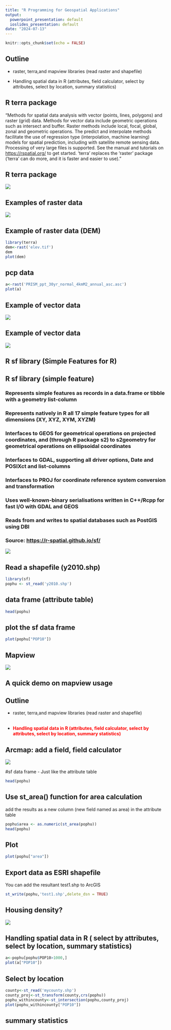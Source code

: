```yaml
---
title: "R Programming for Geospatial Applications"
output:
  powerpoint_presentation: default
  ioslides_presentation: default
date: "2024-07-13"
---
```


```r
knitr::opts_chunk$set(echo = FALSE)
```

## Outline

- raster, terra,and mapview libraries 
  (read raster and shapefile)

- Handling spatial data in R (attributes, field calculator, select by attributes, select by location, summary statistics)

## R terra package
"Methods for spatial data analysis with vector (points, lines, polygons) and raster (grid) data. Methods for vector data include geometric operations such as intersect and buffer. Raster methods include local, focal, global, zonal and geometric operations. The predict and interpolate methods facilitate the use of regression type (interpolation, machine learning) models for spatial prediction, including with satellite remote sensing data. Processing of very large files is supported. See the manual and tutorials on <https://rspatial.org/> to get started. 'terra' replaces the 'raster' package ('terra' can do more, and it is faster and easier to use)."

## R terra package
![](terra.png)

## Examples of raster data
![](landcover.png)

## Example of raster data (DEM)
```r
library(terra)
dem<-rast('elev.tif')
dem
plot(dem)
```

## pcp data
```r
a<-rast('PRISM_ppt_30yr_normal_4kmM2_annual_asc.asc')
plot(a)
```


## Example of vector data
![](point.png)

## Example of vector data
![](poly.png)


## R sf library (Simple Features for R)

<div style="font-size: 14px;">

## R sf library (simple feature)
### Represents simple features as records in a data.frame or tibble with a geometry list-column

### Represents natively in R all 17 simple feature types for all dimensions (XY, XYZ, XYM, XYZM)

### Interfaces to GEOS for geometrical operations on projected coordinates, and (through R package s2) to s2geometry for geometrical operations on ellipsoidal coordinates

### Interfaces to GDAL, supporting all driver options, Date and POSIXct and list-columns

### Interfaces to PROJ for coordinate reference system conversion and transformation

### Uses well-known-binary serialisations written in C++/Rcpp for fast I/O with GDAL and GEOS

### Reads from and writes to spatial databases such as PostGIS using DBI

### Source: <https://r-spatial.github.io/sf/>

</div>

![](sf.gif)

## Read a shapefile (y2010.shp)  
```r
library(sf)
pophu <- st_read('y2010.shp')
```
## data frame (attribute table)
```r
head(pophu)
```

## plot the sf data frame
```r
plot(pophu["POP10"])
```


## Mapview 
![](mapview.png)



## A quick demo on mapview usage


## Outline

- raster, terra,and mapview libraries 
  (read raster and shapefile)
<br><br> <!-- Adds extra space -->

- **<span style="color: red;">Handling spatial data in R (attributes, field calculator, select by attributes, select by location, summary statistics)</span>**

## Arcmap: add a field, field calculator 
![](att.png)

#sf data frame - Just like the attribute table 
```r
head(pophu)
```

## Use st_area() function for area calculation 
add the results as a new column (new field named as area) in the attribute table
```r
pophu$area <- as.numeric(st_area(pophu))
head(pophu)
```

## Plot 
```r
plot(pophu["area"])

```

## Export data as ESRI shapefile
You can add the resultant test1.shp to ArcGIS
```r
st_write(pophu,'test1.shp',delete_dsn = TRUE)
```

## Housing density?
![](hd.png)



## Handling spatial data in R ( select by attributes, select by location, summary statistics)
```r
a<-pophu[pophu$POP10>1000,]
plot(a["POP10"])
```
## Select by location
```r
county<-st_read('mycounty.shp')
county_proj<-st_transform(county,crs(pophu))
pophu_withincounty<-st_intersection(pophu,county_proj)
plot(pophu_withincounty["POP10"])
```

## summary statistics
